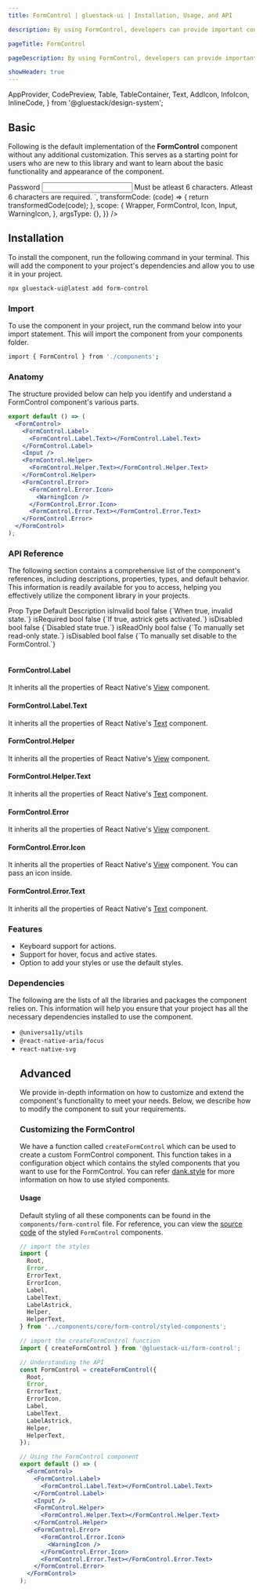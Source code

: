 ```yaml
---
title: FormControl | gluestack-ui | Installation, Usage, and API

description: By using FormControl, developers can provide important context to form elements. This context can include whether the element is invalid, disabled, or required.

pageTitle: FormControl

pageDescription: By using FormControl, developers can provide important context to form elements. This context can include whether the element is invalid, disabled, or required.

showHeader: true
---
```



<Meta title="components/Forms/FormControl" />

  AppProvider,
  CodePreview,
  Table,
  TableContainer,
  Text,
  AddIcon,
  InfoIcon,
  InlineCode,
} from '@gluestack/design-system';



## Basic

Following is the default implementation of the **FormControl** component without any additional customization. This serves as a starting point for users who are new to this library and want to learn about the basic functionality and appearance of the component.

<AppProvider>
  <CodePreview
    showComponentRenderer={true}
    showArgsController={false}
    metaData={{
      code: `
      <FormControl>
        <FormControl.Label mb='$1'>
          <FormControl.Label.Text>Password</FormControl.Label.Text>
        </FormControl.Label>
        <Input>
          <Input.Input
            type="password"
            defaultValue="12345"
            placeholder="password"
          />
        </Input>
        <FormControl.Helper>
          <FormControl.Helper.Text>
            Must be atleast 6 characters.
          </FormControl.Helper.Text>
        </FormControl.Helper>
        <FormControl.Error>
          <FormControl.Error.Icon>
            <Icon
              as={WarningIcon}
              color='$red500'
              height='$3'
              width='$3'
            />
          </FormControl.Error.Icon>
          <FormControl.Error.Text>
            Atleast 6 characters are required.
          </FormControl.Error.Text>
        </FormControl.Error>
      </FormControl>
      `,
      transformCode: (code) => {
        return transformedCode(code);
      },
      scope: {
        Wrapper,
        FormControl,
        Icon,
        Input,
        WarningIcon,
      },
      argsType: {},
    }}
  />
</AppProvider>

## Installation

To install the component, run the following command in your terminal. This will add the component to your project's dependencies and allow you to use it in your project.

```bash
npx gluestack-ui@latest add form-control
```

### Import

To use the component in your project, run the command below into your import statement. This will import the component from your components folder.

```bash
import { FormControl } from './components';
```

### Anatomy

The structure provided below can help you identify and understand a FormControl component's various parts.

```jsx
export default () => (
  <FormControl>
    <FormControl.Label>
      <FormControl.Label.Text></FormControl.Label.Text>
    </FormControl.Label>
    <Input />
    <FormControl.Helper>
      <FormControl.Helper.Text></FormControl.Helper.Text>
    </FormControl.Helper>
    <FormControl.Error>
      <FormControl.Error.Icon>
        <WarningIcon />
      </FormControl.Error.Icon>
      <FormControl.Error.Text></FormControl.Error.Text>
    </FormControl.Error>
  </FormControl>
);
```

### API Reference

The following section contains a comprehensive list of the component's references, including descriptions, properties, types, and default behavior. This information is readily available for you to access, helping you effectively utilize the component library in your projects.

<AppProvider>
  <TableContainer>
    <Table>
      <Table.THead>
        <Table.TR>
          <Table.TH>
            <Table.TText>Prop</Table.TText>
          </Table.TH>
          <Table.TH>
            <Table.TText>Type</Table.TText>
          </Table.TH>
          <Table.TH>
            <Table.TText>Default</Table.TText>
          </Table.TH>
          <Table.TH>
            <Table.TText>Description</Table.TText>
          </Table.TH>
        </Table.TR>
      </Table.THead>
      <Table.TBody>
        <Table.TR>
          <Table.TD>
            <Table.TText>
              <InlineCode>isInvalid</InlineCode>
            </Table.TText>
          </Table.TD>
          <Table.TD>
            <Table.TText>bool</Table.TText>
          </Table.TD>
          <Table.TD>
            <Table.TText>false</Table.TText>
          </Table.TD>
          <Table.TD>
            <Table.TText>{`When true, invalid state.`}</Table.TText>
          </Table.TD>
        </Table.TR>
        <Table.TR>
          <Table.TD>
            <Table.TText>
              <InlineCode>isRequired</InlineCode>
            </Table.TText>
          </Table.TD>
          <Table.TD>
            <Table.TText>bool</Table.TText>
          </Table.TD>
          <Table.TD>
            <Table.TText>false</Table.TText>
          </Table.TD>
          <Table.TD>
            <Table.TText>{`If true, astrick gets activated.`}</Table.TText>
          </Table.TD>
        </Table.TR>
        <Table.TR>
          <Table.TD>
            <Table.TText>
              <InlineCode>isDisabled</InlineCode>
            </Table.TText>
          </Table.TD>
          <Table.TD>
            <Table.TText>bool</Table.TText>
          </Table.TD>
          <Table.TD>
            <Table.TText>false</Table.TText>
          </Table.TD>
          <Table.TD>
            <Table.TText>{`Disabled state true.`}</Table.TText>
          </Table.TD>
        </Table.TR>
        <Table.TR>
          <Table.TD>
            <Table.TText>
              <InlineCode>isReadOnly</InlineCode>
            </Table.TText>
          </Table.TD>
          <Table.TD>
            <Table.TText>bool</Table.TText>
          </Table.TD>
          <Table.TD>
            <Table.TText>false</Table.TText>
          </Table.TD>
          <Table.TD>
            <Table.TText>{`To manually set read-only state.`}</Table.TText>
          </Table.TD>
        </Table.TR>
        <Table.TR>
          <Table.TD>
            <Table.TText>
              <InlineCode>isDisabled</InlineCode>
            </Table.TText>
          </Table.TD>
          <Table.TD>
            <Table.TText>bool</Table.TText>
          </Table.TD>
          <Table.TD>
            <Table.TText>false</Table.TText>
          </Table.TD>
          <Table.TD>
            <Table.TText>{`To manually set disable to the FormControl.`}</Table.TText>
          </Table.TD>
        </Table.TR>
      </Table.TBody>
    </Table>
  </TableContainer>
</AppProvider>

#### FormControl.Label

It inherits all the properties of React Native's [View](https://reactnative.dev/docs/view#props) component.

#### FormControl.Label.Text

It inherits all the properties of React Native's [Text](https://reactnative.dev/docs/text#props) component.

#### FormControl.Helper

It inherits all the properties of React Native's [View](https://reactnative.dev/docs/view#props) component.

#### FormControl.Helper.Text

It inherits all the properties of React Native's [Text](https://reactnative.dev/docs/text#props) component.

#### FormControl.Error

It inherits all the properties of React Native's [View](https://reactnative.dev/docs/view#props) component.

#### FormControl.Error.Icon

It inherits all the properties of React Native's [View](https://reactnative.dev/docs/view#props) component.
You can pass an icon inside.

#### FormControl.Error.Text

It inherits all the properties of React Native's [Text](https://reactnative.dev/docs/text#props) component.

### Features

- Keyboard support for actions.
- Support for hover, focus and active states.
- Option to add your styles or use the default styles.

### Dependencies

The following are the lists of all the libraries and packages the component relies on. This information will help you ensure that your project has all the necessary dependencies installed to use the component.

- `@universa11y/utils`
- `@react-native-aria/focus`
- `react-native-svg`
  <!--

### Examples

The Examples section provides visual representations of the different variants of the component, allowing you to quickly and easily determine which one best fits your needs. Simply copy the code and integrate it into your project.

#### Form Control with Input

<AppProvider>
  <CodePreview
    showComponentRenderer={true}
    showArgsController={false}
    metaData={{
      code: `
        <FormControl minWidth='$80'>
          <FormControl.Label mb='$1'>
            <FormControl.Label.Text color='$text500' lineHeight='$md'>
              Name
            </FormControl.Label.Text>
          </FormControl.Label>
          <Input>
            <Input.Input type="text"  py='$2' px='$3' />
          </Input>
          <FormControl.Helper mt='$1'>
            <FormControl.Helper.Text fontSize='$sm' lineHeight='$md'>
              What would you like people to call you?
            </FormControl.Helper.Text>
          </FormControl.Helper>
        </FormControl>
      `,
      transformCode: (code) => {
        return transformedCode(code);
      },
      scope: {
        Wrapper,
        FormControl,
        Icon,
        Input,
        WarningIcon,
      },
      argsType: {},
    }}
  />
</AppProvider>

#### Form Control with Radio

<AppProvider>
  <CodePreview
    showComponentRenderer={true}
    showArgsController={false}
    metaData={{
      code: `
        <FormControl>
          <FormControl.Label>
            <Heading color='$text900' fontSize='$md' lineHeight='$md'>
              Favourite fruit
            </Heading>
          </FormControl.Label>
          <Radio.Group>
            <VStack space="sm">
              <Radio size="sm" value="Mango">
                <Radio.Indicator>
                  <Radio.Icon>
                    <CircleIcon/>
                  </Radio.Icon>
                </Radio.Indicator>
                <Radio.Label lineHeight='$md' color='$text900'>
                  Mango
                </Radio.Label>
              </Radio>
              <Radio size="sm" value="Apple">
                <Radio.Indicator>
                  <Radio.Icon>
                    <CircleIcon/>
                  </Radio.Icon>
                </Radio.Indicator>
                <Radio.Label lineHeight='$md' color='$text900'>
                  Apple
                </Radio.Label>
              </Radio>
              <Radio size="sm" value="Orange">
                <Radio.Indicator>
                  <Radio.Icon>
                    <CircleIcon/>
                  </Radio.Icon>
                </Radio.Indicator>
                <Radio.Label lineHeight='$md' color='$text900'>
                  Orange
                </Radio.Label>
              </Radio>
            </VStack>
          </Radio.Group>
          <FormControl.Helper mt='$2'>
            <FormControl.Helper.Text fontSize='$sm' lineHeight='$md'>
              Choose the fruit you like the most
            </FormControl.Helper.Text>
          </FormControl.Helper>
        </FormControl>
      `,
      transformCode: (code) => {
        return transformedCode(code);
      },
      scope: {
        Wrapper,
        FormControl,
        Icon,
        Radio,
        WarningIcon,
        VStack,
        CircleIcon,
        Heading,
      },
      argsType: {},
    }}
  />
</AppProvider>

#### Form Control with Checkbox

<AppProvider>
  <CodePreview
    showComponentRenderer={true}
    showArgsController={false}
    metaData={{
      code: `
        <FormControl>
          <FormControl.Label>
            <Heading color='$text900' fontSize='$md' lineHeight='$md'>
              Sign up for newsletters
            </Heading>
          </FormControl.Label>
          <Checkbox.Group>
            <VStack space="sm">
              <Checkbox size="sm" value="Mango">
                <Checkbox.Indicator>
                  <Checkbox.Icon>
                    <CheckIcon />
                  </Checkbox.Icon>
                </Checkbox.Indicator>
                <Checkbox.Label fontSize='$sm' lineHeight='$md' color='$text900'>
                  Daily Bits
                </Checkbox.Label>
              </Checkbox>
              <Checkbox size="sm" value="Apple">
                <Checkbox.Indicator>
                  <Checkbox.Icon>
                    <CheckIcon />
                  </Checkbox.Icon>
                </Checkbox.Indicator>
                <Checkbox.Label fontSize='$sm' lineHeight='$md' color='$text900'>
                  Event Updates
                </Checkbox.Label>
              </Checkbox>
              <Checkbox size="sm" value="Orange">
                <Checkbox.Indicator>
                  <Checkbox.Icon>
                    <CheckIcon />
                  </Checkbox.Icon>
                </Checkbox.Indicator>
                <Checkbox.Label fontSize='$sm' lineHeight='$md' color='$text900'>
                  Sponsorship
                </Checkbox.Label>
              </Checkbox>
            </VStack>
          </Checkbox.Group>
          <FormControl.Helper mt='$2'>
            <FormControl.Helper.Text fontSize='$sm' lineHeight='$md'>
              Subscribe to newsletters for updates.
            </FormControl.Helper.Text>
          </FormControl.Helper>
        </FormControl>
      `,
      transformCode: (code) => {
        return transformedCode(code);
      },
      scope: {
        Wrapper,
        FormControl,
        Icon,
        Checkbox,
        WarningIcon,
        VStack,
        CheckIcon,
        Heading,
      },
      argsType: {},
    }}
  />
</AppProvider>

#### Form Control with TextArea

<AppProvider>
  <CodePreview
    showComponentRenderer={true}
    showArgsController={false}
    metaData={{
      code: `
        <FormControl>
          <FormControl.Label mb='$1'>
            <FormControl.Label.Text color='$text500' lineHeight='$md'>
              Comment
            </FormControl.Label.Text>
          </FormControl.Label>
          <TextArea>
            <TextArea.Input pt='$2' pr='$1'/>
          </TextArea>
          <FormControl.Helper mt='$1'>
            <FormControl.Helper.Text fontSize='$sm' lineHeight='$md'>
              Type your comment above
            </FormControl.Helper.Text>
          </FormControl.Helper>
        </FormControl>
      `,
      transformCode: (code) => {
        return transformedCode(code);
      },
      scope: {
        Wrapper,
        FormControl,
        Icon,
        TextArea,
        WarningIcon,
      },
      argsType: {},
    }}
  />
</AppProvider>

#### Form Control with Required

<AppProvider>
  <CodePreview
    showComponentRenderer={true}
    showArgsController={false}
    metaData={{
      code: `
        <FormControl isRequired>
          <FormControl.Label mb='$1'>
            <FormControl.Label.Text color='$text500' lineHeight='$md'>
              Choose your favorite color
            </FormControl.Label.Text>
          </FormControl.Label>
          <Select>
            <Select.Trigger>
              <Select.Input placeholder="Select option"/>
              <Select.Icon mr="$3">
                <Icon as={ChevronDownIcon} w='$5' h='$5'/>
              </Select.Icon>
            </Select.Trigger>
            <Select.Portal>
              <Select.Backdrop />
              <Select.Content>
                <Select.DragIndicatorWrapper>
                  <Select.DragIndicator />
                </Select.DragIndicatorWrapper>
                <Select.Item label="Red" value="Red" />
                <Select.Item label="Blue" value="Blue" />
                <Select.Item label="Black" value="Black" />
                <Select.Item label="Green" value="Green" />
              </Select.Content>
            </Select.Portal>
          </Select>
          <FormControl.Helper mt='$1'>
            <FormControl.Helper.Text fontSize='$sm' fontWeight='$normal' lineHeight='$md'>
              You can only select one option
            </FormControl.Helper.Text>
          </FormControl.Helper>
          <FormControl.Error>
            <FormControl.Error.Icon>
              <Icon
                as={WarningIcon}
              />
            </FormControl.Error.Icon>
            <FormControl.Error.Text>Mandatory field</FormControl.Error.Text>
          </FormControl.Error>
        </FormControl>
      `,
      transformCode: (code) => {
        return transformedCode(code);
      },
      scope: {
        Wrapper,
        FormControl,
        Icon,
        Select,
        WarningIcon,
        ChevronDownIcon,
      },
      argsType: {},
    }}
  />
</AppProvider>

#### Form Control with Error message

<AppProvider>
  <CodePreview
    showComponentRenderer={true}
    showArgsController={false}
    metaData={{
      code: `
        <FormControl isInvalid isRequired>
          <FormControl.Label>
            <Heading color='$text900' fontSize='$md' lineHeight='$md'>
              Which time slot works best for you?
            </Heading>
          </FormControl.Label>
          <Radio.Group>
            <VStack space="sm">
              <Radio size="sm" value="Mango">
                <Radio.Indicator>
                  <Radio.Icon as={CircleIcon}/>
                </Radio.Indicator>
                <Radio.Label lineHeight='$md' color='$text900'>
                  Monday
                </Radio.Label>
              </Radio>
              <Radio size="sm" value="Apple">
                <Radio.Indicator>
                  <Radio.Icon as={CircleIcon}/>
                </Radio.Indicator>
                <Radio.Label lineHeight='$md' color='$text900'>
                  Tuesday
                </Radio.Label>
              </Radio>
              <Radio size="sm" value="Orange">
                <Radio.Indicator>
                  <Radio.Icon as={CircleIcon}/>
                </Radio.Indicator>
                <Radio.Label lineHeight='$md' color='$text900'>
                  Wednesday
                </Radio.Label>
              </Radio>
            </VStack>
          </Radio.Group>
          <FormControl.Error mt='$2'>
            <FormControl.Error.Text fontSize='$sm' lineHeight='$md'>
              Choose only one time slot for the meeting
            </FormControl.Error.Text>
          </FormControl.Error>
        </FormControl>
      `,
      transformCode: (code) => {
        return transformedCode(code);
      },
      scope: {
        Wrapper,
        FormControl,
        Icon,
        Radio,
        WarningIcon,
        VStack,
        CircleIcon,
        Heading,
      },
      argsType: {},
    }}
  />
</AppProvider>

#### Form Control with Inline Form

<AppProvider>
  <CodePreview
    showComponentRenderer={true}
    showArgsController={false}
    metaData={{
      code: `
      <FormControl>
        <HStack space='md'>
          <Input>
            <Input.Input
              py='$2'
              type="text"
              placeholder="Username"
            />
          </Input>
          <Select>
            <Select.Trigger>
              <Select.Input placeholder="Country" py='$2'/>
              <Select.Icon mr="$3">
                <Icon as={ChevronDownIcon} w='$5' h='$5'/>
              </Select.Icon>
            </Select.Trigger>
            <Select.Portal>
              <Select.Backdrop />
              <Select.Content>
                <Select.DragIndicatorWrapper>
                  <Select.DragIndicator />
                </Select.DragIndicatorWrapper>
                <Select.Item label="India" value="India" />
                <Select.Item label="Sri Lanka" value="Sri Lanka" />
                <Select.Item label="Uganda" value="Uganda" />
                <Select.Item label="Japan" value="Japan" />
              </Select.Content>
            </Select.Portal>
          </Select>
          <Button px='$3' bg='$darkBlue600'>
            <Button.Text fontSize='$sm' fontWeight='$medium'>
              Next
            </Button.Text>
          </Button>
        </HStack>
        <FormControl.Error mt='$2'>
          <FormControl.Error.Text fontSize='$sm' lineHeight='$md'>
            Choose only one time slot for the meeting
          </FormControl.Error.Text>
        </FormControl.Error>
      </FormControl>
      `,
      transformCode: (code) => {
        return transformedCode(code);
      },
      scope: {
        Wrapper,
        FormControl,
        Icon,
        HStack,
        ChevronDownIcon,
        Input,
        Select,
        Button,
      },
      argsType: {},
    }}
  />
</AppProvider>

#### Form Control with Form in Modal

<AppProvider>
  <CodePreview
    showComponentRenderer={true}
    showArgsController={false}
    metaData={{
      code: `
      function App() {
        const [showModal, setShowModal] = useState(false);
        return(
          <Wrapper>
            <Center h={500}>
              <Button
                py='$2.5'
                px='$3'
                bg='$darkBlue600'
                onPress={()=>{
                  setShowModal(true);
                }}
              >
                <Button.Text color='$text50' fontSize='$sm' fontWeight='$medium'>
                  Change Settings
                </Button.Text>
              </Button>
              <Modal
                isOpen={showModal}
                onClose={() => {
                  setShowModal(false)
                }}
              >
                <Modal.Content maxWidth='$96' bg='$white'>
                  <Modal.Body p='$5'>
                    <VStack space='xs' mb='$4'>
                      <Heading color='$text900'>
                        Change Settings
                      </Heading>
                      <Text size='sm' color='$text900'>
                        Make modifications to the settings with ease.
                      </Text>
                    </VStack>
                    <FormControl>
                      <VStack py='$2' space='xl'>
                        <VStack space='xs'>
                          <FormControl.Label.Text color='$text500'>
                            Name
                          </FormControl.Label.Text>
                          <Input>
                            <Input.Input
                              type="text"
                              py='$2'
                              px='$3'
                              value='Wade Warren'
                            />
                          </Input>
                        </VStack>
                        <VStack space='xs'>
                          <FormControl.Label>
                            <FormControl.Label.Text color='$text500'>
                              Email
                            </FormControl.Label.Text>
                          </FormControl.Label>
                          <Input>
                            <Input.Input
                              type="text"
                              py='$2'
                              px='$3'
                              value='wadewarren@sample.com'
                            />
                          </Input>
                        </VStack>
                        <VStack space='xs'>
                          <FormControl.Label>
                            <FormControl.Label.Text color='$text900' fontWeight='$normal'>
                              Volume
                            </FormControl.Label.Text>
                          </FormControl.Label>
                          <Slider defaultValue={40}>
                            <Slider.Track>
                              <Slider.FilledTrack bg='$emerald700'/>
                            </Slider.Track>
                            <Slider.Thumb bg='$emerald700'/>
                          </Slider> 
                        </VStack>
                        <HStack space='sm'>
                          <Switch size='sm'/>
                          <FormControl.Label.Text color='$text900' fontWeight='$normal' lineHeight='$md'>
                            Dark Mode
                          </FormControl.Label.Text>
                        </HStack>
                      </VStack>
                      <Button
                        bg='$emerald700'
                        mt='$4'
                        onPress={()=>{
                          setShowModal(false);
                        }}
                      >
                        <Button.Text>
                          Save Changes
                        </Button.Text>
                      </Button>
                    </FormControl>
                  </Modal.Body>
                </Modal.Content>
              </Modal>
            </Center>
          </Wrapper>
        );
      }
      `,
      scope: {
        Wrapper,
        useState,
        Box,
        Center,
        FormControl,
        Input,
        Button,
        Slider,
        Switch,
        Modal,
        Text: FormControlText,
        Heading,
        VStack,
        HStack,
      },
      argsType: {},
    }}
  />
</AppProvider>

#### Form Control with Form Actions

<AppProvider>
  <CodePreview
    showComponentRenderer={true}
    showArgsController={false}
    metaData={{
      code: `
        <FormControl flexDirection='row'>
          <Button bg='$red700' mr='$4' py='$2.5' px='$3'>
            <Button.Text color='$text50' fontSize='$sm' fontWeight='$medium'>
              Delete
            </Button.Text>
          </Button>
          <Button variant='outline' borderColor='$trueGray300' py='$2.5' px='$3'>
            <Button.Text color='$text900' fontSize='$sm' fontWeight='$medium'>
              Cancel
            </Button.Text>
          </Button>
        </FormControl>
      `,
      transformCode: (code) => {
        return transformedCode(code);
      },
      scope: {
        Wrapper,
        FormControl,
        HStack,
        Button,
      },
      argsType: {},
    }}
  />
</AppProvider>
--> 

## Advanced

We provide in-depth information on how to customize and extend the component's functionality to meet your needs. Below, we describe how to modify the component to suit your requirements.

### Customizing the FormControl

We have a function called `createFormControl` which can be used to create a custom FormControl component. This function takes in a configuration object which contains the styled components that you want to use for the FormControl. You can refer [dank.style](https://dank.style/) for more information on how to use styled components.

#### Usage

Default styling of all these components can be found in the `components/form-control` file. For reference, you can view the [source code](https://github.com/gluestack/gluestack-ui/blob/development/example/storybook/src/ui-components/FormControl/index.tsx) of the styled `FormControl` components.

```jsx
// import the styles
import {
  Root,
  Error,
  ErrorText,
  ErrorIcon,
  Label,
  LabelText,
  LabelAstrick,
  Helper,
  HelperText,
} from '../components/core/form-control/styled-components';

// import the createFormControl function
import { createFormControl } from '@gluestack-ui/form-control';

// Understanding the API
const FormControl = createFormControl({
  Root,
  Error,
  ErrorText,
  ErrorIcon,
  Label,
  LabelText,
  LabelAstrick,
  Helper,
  HelperText,
});

// Using the FormControl component
export default () => (
  <FormControl>
    <FormControl.Label>
      <FormControl.Label.Text></FormControl.Label.Text>
    </FormControl.Label>
    <Input />
    <FormControl.Helper>
      <FormControl.Helper.Text></FormControl.Helper.Text>
    </FormControl.Helper>
    <FormControl.Error>
      <FormControl.Error.Icon>
        <WarningIcon />
      </FormControl.Error.Icon>
      <FormControl.Error.Text></FormControl.Error.Text>
    </FormControl.Error>
  </FormControl>
);
```

